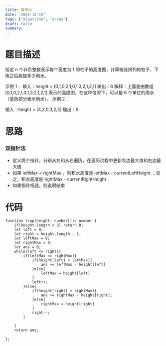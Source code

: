 ```yaml
---
title: 接雨水
date: "2024-12-15"
tags: ["algorithm", "array"]
draft: false
summary:
---
```


# 题目描述

给定 n 个非负整数表示每个宽度为 1 的柱子的高度图，计算按此排列的柱子，下雨之后能接多少雨水。

示例 1：
输入：height = [0,1,0,2,1,0,1,3,2,1,2,1]
输出：6
解释：上面是由数组 [0,1,0,2,1,0,1,3,2,1,2,1] 表示的高度图，在这种情况下，可以接 6 个单位的雨水（蓝色部分表示雨水）。
示例 2：

输入：height = [4,2,0,3,2,5]
输出：9

# 思路

### 双指针法

- 定义两个指针，分别从左和从右遍历，在遍历过程中更新左边最大值和右边最大值
- 如果 leftMax < rightMax ，则积水高度是 leftMax - currentLeftHeight ；反之，积水高度是 rightMax - currentRightHeight
- 如果指针相遇，则说明结束

# 代码

```
function trap(height: number[]): number {
    if(height.length < 3) return 0;
    let left = 0;
    let right = height.length - 1;
    let leftMax = 0;
    let rightMax = 0;
    let ans = 0;
    while(left <= right){
        if(leftMax <= rightMax){
            if(height[left] < leftMax){
                ans += leftMax - height[left]
            }else{
                leftMax = height[left]
            }
            left++;
        }else{
            if(height[right] < rightMax){
                ans += rightMax - height[right];
            }else{
                rightMax = height[right]
            }
            right--;
        }

    }
    return ans;

};
```
